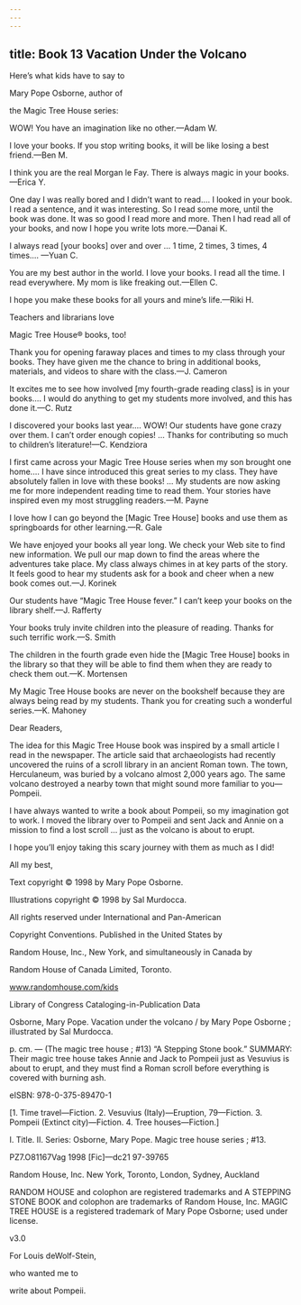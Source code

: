 ```yaml
---
---
---
```

title: Book 13 Vacation Under the Volcano
---



Here’s what kids have to say to

Mary Pope Osborne, author of

the Magic Tree House series:

WOW! You have an imagination like no other.—Adam W.



I love your books. If you stop writing books, it will be like losing a best friend.—Ben M.



I think you are the real Morgan le Fay. There is always magic in your books.—Erica Y.



One day I was really bored and I didn’t want to read.… I looked in your book. I read a sentence, and it was interesting. So I read some more, until the book was done. It was so good I read more and more. Then I had read all of your books, and now I hope you write lots more.—Danai K.



I always read [your books] over and over … 1 time, 2 times, 3 times, 4 times.… —Yuan C.



You are my best author in the world. I love your books. I read all the time. I read everywhere. My mom is like freaking out.—Ellen C.



I hope you make these books for all yours and mine’s life.—Riki H.





Teachers and librarians love

Magic Tree House® books, too!

Thank you for opening faraway places and times to my class through your books. They have given me the chance to bring in additional books, materials, and videos to share with the class.—J. Cameron



It excites me to see how involved [my fourth-grade reading class] is in your books.… I would do anything to get my students more involved, and this has done it.—C. Rutz



I discovered your books last year.… WOW! Our students have gone crazy over them. I can’t order enough copies! … Thanks for contributing so much to children’s literature!—C. Kendziora



I first came across your Magic Tree House series when my son brought one home.… I have since introduced this great series to my class. They have absolutely fallen in love with these books! … My students are now asking me for more independent reading time to read them. Your stories have inspired even my most struggling readers.—M. Payne



I love how I can go beyond the [Magic Tree House] books and use them as springboards for other learning.—R. Gale



We have enjoyed your books all year long. We check your Web site to find new information. We pull our map down to find the areas where the adventures take place. My class always chimes in at key parts of the story. It feels good to hear my students ask for a book and cheer when a new book comes out.—J. Korinek



Our students have “Magic Tree House fever.” I can’t keep your books on the library shelf.—J. Rafferty



Your books truly invite children into the pleasure of reading. Thanks for such terrific work.—S. Smith



The children in the fourth grade even hide the [Magic Tree House] books in the library so that they will be able to find them when they are ready to check them out.—K. Mortensen



My Magic Tree House books are never on the bookshelf because they are always being read by my students. Thank you for creating such a wonderful series.—K. Mahoney





Dear Readers,





The idea for this Magic Tree House book was inspired by a small article I read in the newspaper. The article said that archaeologists had recently uncovered the ruins of a scroll library in an ancient Roman town. The town, Herculaneum, was buried by a volcano almost 2,000 years ago. The same volcano destroyed a nearby town that might sound more familiar to you—Pompeii.

I have always wanted to write a book about Pompeii, so my imagination got to work. I moved the library over to Pompeii and sent Jack and Annie on a mission to find a lost scroll … just as the volcano is about to erupt.

I hope you’ll enjoy taking this scary journey with them as much as I did!

All my best,





Text copyright © 1998 by Mary Pope Osborne.

Illustrations copyright © 1998 by Sal Murdocca.

All rights reserved under International and Pan-American

Copyright Conventions. Published in the United States by

Random House, Inc., New York, and simultaneously in Canada by

Random House of Canada Limited, Toronto.

www.randomhouse.com/kids

Library of Congress Cataloging-in-Publication Data

Osborne, Mary Pope. Vacation under the volcano / by Mary Pope Osborne ; illustrated by Sal Murdocca.

p. cm. — (The magic tree house ; #13) “A Stepping Stone book.” SUMMARY: Their magic tree house takes Annie and Jack to Pompeii just as Vesuvius is about to erupt, and they must find a Roman scroll before everything is covered with burning ash.

eISBN: 978-0-375-89470-1

[1. Time travel—Fiction. 2. Vesuvius (Italy)—Eruption, 79—Fiction. 3. Pompeii (Extinct city)—Fiction. 4. Tree houses—Fiction.]

I. Title. II. Series: Osborne, Mary Pope. Magic tree house series ; #13.

PZ7.O81167Vag 1998 [Fic]—dc21 97-39765

Random House, Inc. New York, Toronto, London, Sydney, Auckland

RANDOM HOUSE and colophon are registered trademarks and A STEPPING STONE BOOK and colophon are trademarks of Random House, Inc. MAGIC TREE HOUSE is a registered trademark of Mary Pope Osborne; used under license.

v3.0





For Louis deWolf-Stein,

who wanted me to

write about Pompeii.